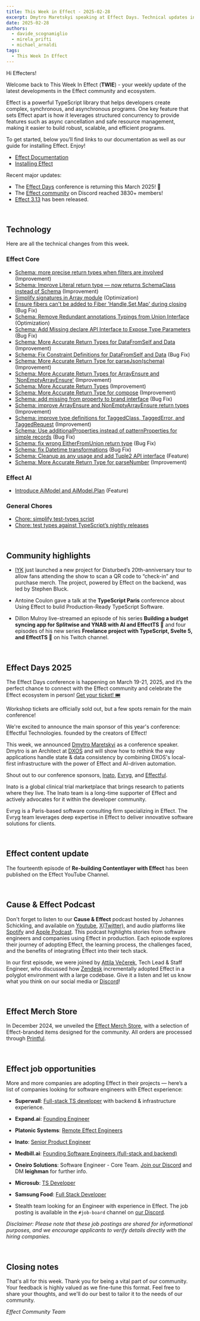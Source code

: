 ```yaml
---
title: This Week in Effect - 2025-02-28
excerpt: Dmytro Maretskyi speaking at Effect Days. Technical updates in Effect.
date: 2025-02-28
authors:
  - davide_scognamiglio
  - mirela_prifti
  - michael_arnaldi
tags:
  - This Week In Effect
---
```



Hi Effecters!

Welcome back to This Week In Effect (**TWIE**) - your weekly update of the latest developments in the Effect community and ecosystem.

Effect is a powerful TypeScript library that helps developers create complex, synchronous, and asynchronous programs. One key feature that sets Effect apart is how it leverages structured concurrency to provide features such as async cancellation and safe resource management, making it easier to build robust, scalable, and efficient programs.

To get started, below you’ll find links to our documentation as well as our guide for installing Effect. Enjoy!

- [Effect Documentation](/docs/getting-started/introduction/)
- [Installing Effect](/docs/getting-started/installation/)

Recent major updates:

- The [Effect Days](https://effect.website/events/effect-days) conference is returning this March 2025! 🎉
- The [Effect community](https://discord.gg/effect-ts) on Discord reached 3830+ members!
- [Effect 3.13](https://effect.website/blog/releases/effect/313) has been released.

&nbsp;
## Technology

Here are all the technical changes from this week.

### Effect Core
- [Schema: more precise return types when filters are involved](https://github.com/Effect-TS/effect/pull/4488) (Improvement)
- [Schema: Improve Literal return type — now returns SchemaClass instead of Schema](https://github.com/Effect-TS/effect/pull/4492) (Improvement)
- [Simplify signatures in Array module](https://github.com/Effect-TS/effect/pull/4495) (Optimization)
- [Ensure fibers can't be added to Fiber 'Handle,Set,Map' during closing](https://github.com/Effect-TS/effect/pull/4496) (Bug Fix)
- [Schema: Remove Redundant annotations Typings from Union Interface](https://github.com/Effect-TS/effect/pull/4499) (Optimization)
- [Schema: Add Missing declare API Interface to Expose Type Parameters](https://github.com/Effect-TS/effect/pull/4501) (Bug Fix)
- [Schema: More Accurate Return Types for DataFromSelf and Data](https://github.com/Effect-TS/effect/pull/4502) (Improvement)
- [Schema: Fix Constraint Definitions for DataFromSelf and Data](https://github.com/Effect-TS/effect/pull/4506) (Bug Fix)
- [Schema: More Accurate Return Type for parseJson(schema)](https://github.com/Effect-TS/effect/pull/4507) (Improvement)
- [Schema: More Accurate Return Types for ArrayEnsure and 'NonEmptyArrayEnsure'](https://github.com/Effect-TS/effect/pull/4508) (Improvement)
- [Schema: More Accurate Return Types](https://github.com/Effect-TS/effect/pull/4509) (Improvement)
- [Schema: More Accurate Return Type for compose](https://github.com/Effect-TS/effect/pull/4510) (Improvement)
- [Schema: add missing from property to brand interface](https://github.com/Effect-TS/effect/pull/4514) (Bug Fix)
- [Schema: improve ArrayEnsure and NonEmptyArrayEnsure return types](https://github.com/Effect-TS/effect/pull/4516) (Improvement)
- [Schema: improve type definitions for TaggedClass, TaggedError, and TaggedRequest](https://github.com/Effect-TS/effect/pull/4517) (Improvement)
- [Schema: Use additionalProperties instead of patternProperties for simple records](https://github.com/Effect-TS/effect/pull/4519) (Bug Fix)
- [Schema: fix wrong EitherFromUnion return type](https://github.com/Effect-TS/effect/pull/4520) (Bug Fix)
- [Schema: fix Datetime transformations](https://github.com/Effect-TS/effect/pull/4521) (Bug Fix)
- [Schema: Cleanup as any usage and add Tuple2 API interface](https://github.com/Effect-TS/effect/pull/4523) (Feature)
- [Schema: More Accurate Return Type for parseNumber](https://github.com/Effect-TS/effect/pull/4524) (Improvement)

### Effect AI
- [Introduce AiModel and AiModel.Plan](https://github.com/Effect-TS/effect/pull/4504) (Feature)


### General Chores
- [Chore: simplify test-types script](https://github.com/Effect-TS/effect/pull/4498)
- [Chore: test types against TypeScript’s nightly releases](https://github.com/Effect-TS/effect/pull/4515)


&nbsp;
## Community highlights
-  [IYK](https://iyk.app) just launched a new project for Disturbed’s 20th-anniversary tour to allow fans attending the show to scan a QR code to “check-in” and purchase merch. The project, powered by Effect on the backend, was led by Stephen Bluck.
  <Tweet id="1894725876207481128" />

- Antoine Coulon gave a talk at the **TypeScript Paris** conference about Using Effect to build Production-Ready TypeScript Software.
   <Tweet id="1895463434818589147" />

- Dillon Mulroy live-streamed an episode of his series **Building a budget syncing app for Splitwise and YNAB with AI and EffectTS 🚀** and four episodes of his new series **Freelance project with TypeScript, Svelte 5, and EffectTS 🚀** on his Twitch channel.
  <TwitchPlayerNonInteractive video="2389889202" />

&nbsp;
## Effect Days 2025
The Effect Days conference is happening on March 19-21, 2025, and it’s the perfect chance to connect with the Effect community and celebrate the Effect ecosystem in person! [Get your ticket! 🎟️](https://effect.website/events/effect-days)
  <Tweet id="1875510026896597173" />

Workshop tickets are officially sold out, but a few spots remain for the main conference!
  <Tweet id="1892170709624913956" />

We're excited to announce the main sponsor of this year's conference: Effectful Technologies. founded by the creators of Effect!
  <Tweet id="1895135474894729669" />

This week, we announced [Dmytro Maretskyi](https://github.com/dmaretskyi) as a conference speaker. Dmytro is an Architect at [DXOS](https://www.dxos.org/) and will show how to rethink the way applications handle state & data consistency by combining DXOS's local-first infrastructure with the power of Effect and AI-driven automation.
<Tweet id="1893994291292233949" />

Shout out to our conference sponsors, [Inato](https://inato.com/), [Evryg](https://www.evryg.com/), and [Effectful](https://effectful.co/).

Inato is a global clinical trial marketplace that brings research to patients where they live. The Inato team is a long-time supporter of Effect and actively advocates for it within the developer community.
  <Tweet id="1876251657811726345" />

Evryg is a Paris-based software consulting firm specializing in Effect. The Evryg team leverages deep expertise in Effect to deliver innovative software solutions for clients.
 <Tweet id="1886723228762042590" />

&nbsp;
## Effect content update

The fourteenth episode of **Re-building Contentlayer with Effect** has been published on the Effect YouTube Channel.

  <YouTube
    id="https://www.youtube.com/embed/PS7VHU0P8P8?si=DBnzmGKPgvgVeG9U"
    title="Rebuilding Contentlayer with Effect (Part 14)"
  />

&nbsp;
## Cause & Effect Podcast
Don't forget to listen to our **Cause & Effect** podcast hosted by Johannes Schickling, and available on [Youtube](https://www.youtube.com/@effect-ts), [X(Twitter)](https://x.com/EffectTS_/status/1861446144137531585), and audio platforms like [Spotify](https://open.spotify.com/episode/7Bkn7A8EXnoqWWmI0czAdz) and [Apple Podcast](https://podcasts.apple.com/us/podcast/cause-effect/id1781879869). This podcast highlights stories from software engineers and companies using Effect in production. Each episode explores their journey of adopting Effect, the learning process, the challenges faced, and the benefits of integrating Effect into their tech stack.

In our first episode, we were joined by [Attila Večerek](https://x.com/attilavecerek), Tech Lead & Staff Engineer, who discussed how [Zendesk](https://www.zendesk.com) incrementally adopted Effect in a polyglot environment with a large codebase. Give it a listen and let us know what you think on our social media or [Discord](https://discord.gg/effect-ts)!

<YouTube
  id="https://youtu.be/rNAqPHBQFEQ"
  title="Adopting Effect at Zendesk w/ Attila Večerek | Cause & Effect #1"
/>

&nbsp;
## Effect Merch Store
In December 2024, we unveiled the [Effect Merch Store](https://effect.website/merch), with a selection of Effect-branded items designed for the community. All orders are processed through [Printful](https://www.printful.com/).
  <Tweet id="1868605126862385238" />


&nbsp;
## Effect job opportunities

More and more companies are adopting Effect in their projects — here’s a list of companies looking for software engineers with Effect experience:

- **Superwall**: [Full-stack TS developer](https://twitter.com/jakemor/status/1854248980454228411) with backend & infrastructure experience.

- **Expand.ai**: [Founding Engineer](https://www.expand.ai/careers/founding-engineer)

- **Platonic Systems**: [Remote Effect Engineers](https://twitter.com/platonicsystems/status/1861470819861311945)

- **Inato**: [Senior Product Engineer](https://jobs.lever.co/inato/2bbbe759-d4ce-4cc4-8267-8bc998189469)

- **Medbill.ai**: [Founding Software Engineers (full-stack and backend)](https://www.linkedin.com/posts/codingtom_medbill-ai-activity-7260092522708762624-N7TH)

- **Oneiro Solutions**: Software Engineer - Core Team. [Join our Discord](https://discord.com/channels/795981131316985866/796153351372275743) and DM **leighman** for further info.

- **Microsub**: [TS Developer](https://x.com/0xdownshift/status/1880013835878154510)

- **Samsung Food**: [Full Stack Developer](https://whisk.bamboohr.com/careers/110)

- Stealth team looking for an Engineer with experience in Effect. The job posting is available in the `#job-board` channel on [our Discord](https://discord.com/channels/795981131316985866/796153351372275743/1333146824852115518).

*Disclaimer: Please note that these job postings are shared for informational purposes, and we encourage applicants to verify details directly with the hiring companies.*


&nbsp;
## Closing notes

That's all for this week. Thank you for being a vital part of our community. Your feedback is highly valued as we fine-tune this format. Feel free to share your thoughts, and we'll do our best to tailor it to the needs of our community.

_Effect Community Team_
